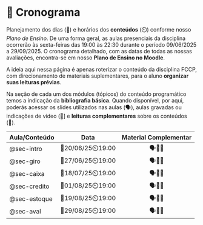 # 📅 Cronograma {#sec-schedule .unnumbered .unlisted}

Planejamento dos dias (📅) e horários dos **conteúdos** (⏲️) conforme nosso *Plano de Ensino*. De uma forma geral, as aulas presenciais da disciplina ocorrerão às sexta-feiras das 19:00 às 22:30 durante o período 09/06/2025 a 29/09/2025. O cronograma detalhado, com as datas de todas as nossas avaliações, encontra-se em nosso **Plano de Ensino no Moodle**.

A ideia aqui nessa página é apenas roterizar o conteúdo da disciplina FCCP, com direcionamento de materiais suplementares, para o aluno **organizar suas leituras prévias**.

Na seção de cada um dos módulos (tópicos) do conteúdo programático temos a indicação da **bibliografia básica**. Quando disponível, por aqui, poderás acessar os slides utilizados nas aulas (🗣️), aulas gravadas ou indicações de vídeo (🎥\] e **leituras complementares** sobre os conteúdos (📓).

| Aula/Conteúdo |       Data        | Material Complementar |
|:--------------|:-----------------:|:---------------------:|
| @sec-intro    | 📅20/06/25⏲️19:00 |         🗣🎥📓         |
| @sec-giro     | 📅27/06/25⏲️19:00 |         🗣🎥📓         |
| @sec-caixa    | 📅18/07/25⏲️19:00 |         🗣🎥📓         |
| @sec-credito  | 📅01/08/25⏲️19:00 |         🗣🎥📓         |
| @sec-estoque  | 📅19/08/25⏲️19:00 |         🗣🎥📓         |
| @sec-aval     | 📅29/08/25⏲️19:00 |         🗣🎥📓         |
